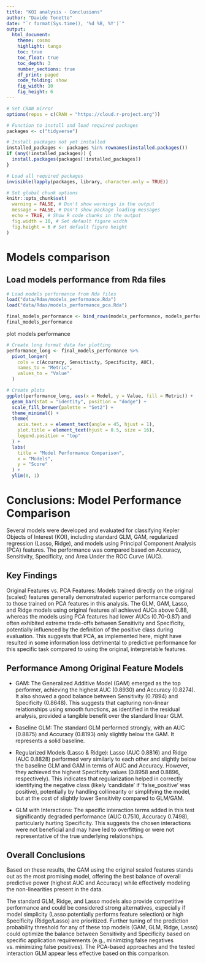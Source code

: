 ```yaml
---
title: "KOI analysis - Conclusions"
author: "Davide Tonetto"
date: "`r format(Sys.time(), '%d %B, %Y')`"
output:
  html_document:
    theme: cosmo          
    highlight: tango      
    toc: true             
    toc_float: true       
    toc_depth: 3          
    number_sections: true 
    df_print: paged       
    code_folding: show    
    fig_width: 10         
    fig_height: 6         
---
```


```r
# Set CRAN mirror
options(repos = c(CRAN = "https://cloud.r-project.org"))

# Function to install and load required packages
packages <- c("tidyverse")

# Install packages not yet installed
installed_packages <- packages %in% rownames(installed.packages())
if (any(!installed_packages)) {
  install.packages(packages[!installed_packages])
}

# Load all required packages
invisible(lapply(packages, library, character.only = TRUE))

# Set global chunk options
knitr::opts_chunk$set(
  warning = FALSE, # Don't show warnings in the output
  message = FALSE, # Don't show package loading messages
  echo = TRUE, # Show R code chunks in the output
  fig.width = 10, # Set default figure width
  fig.height = 6 # Set default figure height
)
```

# Models comparison
## Load models performance from Rda files
```r
# Load models performance from Rda files
load("data/Rdas/models_performance.Rda")
load("data/Rdas/models_performance_pca.Rda")

final_models_performance <- bind_rows(models_performance, models_performance_pca)
final_models_performance
```

plot models performance
```r
# Create long format data for plotting
performance_long <- final_models_performance %>%
  pivot_longer(
    cols = c(Accuracy, Sensitivity, Specificity, AUC),
    names_to = "Metric",
    values_to = "Value"
  )

# Create plots
ggplot(performance_long, aes(x = Model, y = Value, fill = Metric)) +
  geom_bar(stat = "identity", position = "dodge") +
  scale_fill_brewer(palette = "Set2") +
  theme_minimal() +
  theme(
    axis.text.x = element_text(angle = 45, hjust = 1),
    plot.title = element_text(hjust = 0.5, size = 16),
    legend.position = "top"
  ) +
  labs(
    title = "Model Performance Comparison",
    x = "Models",
    y = "Score"
  ) +
  ylim(0, 1)
```

# Conclusions: Model Performance Comparison
Several models were developed and evaluated for classifying Kepler Objects of Interest (KOI), including standard GLM, GAM, regularized regression (Lasso, Ridge), and models using Principal Component Analysis (PCA) features. The performance was compared based on Accuracy, Sensitivity, Specificity, and Area Under the ROC Curve (AUC).

## Key Findings
Original Features vs. PCA Features: Models trained directly on the original (scaled) features generally demonstrated superior performance compared to those trained on PCA features in this analysis. The GLM, GAM, Lasso, and Ridge models using original features all achieved AUCs above 0.88, whereas the models using PCA features had lower AUCs (0.70-0.87) and often exhibited extreme trade-offs between Sensitivity and Specificity, potentially influenced by the definition of the positive class during evaluation. This suggests that PCA, as implemented here, might have resulted in some information loss detrimental to predictive performance for this specific task compared to using the original, interpretable features.

## Performance Among Original Feature Models
- GAM: The Generalized Additive Model (GAM) emerged as the top performer, achieving the highest AUC (0.8930) and Accuracy (0.8274). It also showed a good balance between Sensitivity (0.7894) and Specificity (0.8648). This suggests that capturing non-linear relationships using smooth functions, as identified in the residual analysis, provided a tangible benefit over the standard linear GLM.

- Baseline GLM: The standard GLM performed strongly, with an AUC (0.8875) and Accuracy (0.8193) only slightly below the GAM. It represents a solid baseline.

- Regularized Models (Lasso & Ridge): Lasso (AUC 0.8816) and Ridge (AUC 0.8828) performed very similarly to each other and slightly below the baseline GLM and GAM in terms of AUC and Accuracy. However, they achieved the highest Specificity values (0.8958 and 0.8896, respectively). This indicates that regularization helped in correctly identifying the negative class (likely 'candidate' if 'false_positive' was positive), potentially by handling collinearity or simplifying the model, but at the cost of slightly lower Sensitivity compared to GLM/GAM.

- GLM with Interactions: The specific interaction terms added in this test significantly degraded performance (AUC 0.7510, Accuracy 0.7498), particularly hurting Specificity. This suggests the chosen interactions were not beneficial and may have led to overfitting or were not representative of the true underlying relationships.

## Overall Conclusions
Based on these results, the GAM using the original scaled features stands out as the most promising model, offering the best balance of overall predictive power (highest AUC and Accuracy) while effectively modeling the non-linearities present in the data.

The standard GLM, Ridge, and Lasso models also provide competitive performance and could be considered strong alternatives, especially if model simplicity (Lasso potentially performs feature selection) or high Specificity (Ridge/Lasso) are prioritized. Further tuning of the prediction probability threshold for any of these top models (GAM, GLM, Ridge, Lasso) could optimize the balance between Sensitivity and Specificity based on specific application requirements (e.g., minimizing false negatives vs. minimizing false positives). The PCA-based approaches and the tested interaction GLM appear less effective based on this comparison.